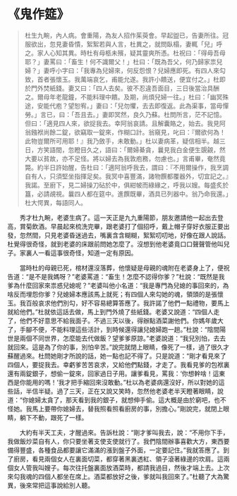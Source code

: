 # 《鬼作筵》

> 杜生九畹，內人病。會重陽，為友人招作茱萸會。早起盥已，告妻所往。冠服欲出，忽見妻昏憒，絮絮若與人言，杜異之，就問臥榻，妻輒「兒」呼之。家人心知其異。時杜有母柩未殯，疑其靈爽所憑。杜祝曰：「得毋吾母耶？」妻罵曰：「畜生！何不識爾父！」杜曰：「既為吾父，何乃歸家祟兒婦？」妻呼小字曰：「我專為兒婦來，何反怨恨？兒婦應即死。有四人來勾致，首者張懷玉。我萬端哀乞，甫能允遂。我許小饋送，便宜付之。」杜即於門外焚紙錢。妻又曰：「四人去矣。彼不忍違吾面目，三日後當治具酬之。爾母年老龍鐘，不能料理中饋。及期，尚煩兒婦一往。」杜曰：「幽冥殊途，安能代庖？望恕宥。」妻曰：「兒勿懼，去去即復返。此為渠事，當毋憚勞。」言已，曰：「吾且去。」妻即冥然，良久乃蘇。杜問所言，茫不記憶。但曰：「適見四人來，欲捉我去。幸阿翁哀請。且解囊賂之，始去。我見阿翁鏹袱尚餘二錠，欲竊取一錠來，作糊口計。翁窺見，叱曰：『爾欲何為！此物豈爾所可用耶！』我乃斂手，未敢動。」杜以妻病革，疑信相半。越三日，方笑語間，忽瞪目久之，語曰：「爾婦綦貪，曩見我白金便生覬覦，然大要以貧故，亦不足怪。將以婦去為我敦庖務，勿慮也。」言甫畢，奄然竟斃。約半日許始醒，告杜曰：「適阿翁呼我去，謂曰：『不用爾操作，我烹調自有人，只須堅坐指揮足矣。我冥中喜豐滿，諸物饌都覆器外，切宜記之。』我諾。至廚下，見二婦操刀砧於中，俱紺帔而綠緣之，呼我以嫂。每盛炙於簋，必請覘視。曩四人都在筵中。進饌既畢，酒具已列器中。翁乃命我還。」杜大愕異，每語同人。

&emsp;&emsp;秀才杜九畹，老婆生病了。這一天正是九九重陽節，朋友邀請他一起出去登高，賞菊飲酒。早晨起來梳洗完畢，跟老婆打了個招呼，戴上帽子穿好衣服正要出發，忽然間，只見老婆昏迷過去，嘴裏含含糊糊，絮絮叨叨地，好像在跟人說話。杜覺得很奇怪，就到老婆的床跟前問她怎麼了。沒想到他老婆竟口口聲聲管他叫兒子。家裏人一看這事很奇怪，知道一定有原因。

&emsp;&emsp;當時杜的母親已死，棺材還沒落葬，他懷疑是母親的魂附在老婆身上了，便祝告道：“是不是我媽呀？”老婆罵道：“畜生！怎麼不認得你爹？”杜說：“既然是我爹為什麼回家來祟惑兒媳呢？”老婆叫他小名道：“我是專門為兒媳的事回來的，為啥反而埋怨你爹？兒媳婦本應該馬上就死；有四個人來勾她的魂，領頭的是張懷玉。我百般哀求他們別勾，好不容易總算答應了。我許諾了他們一點禮物，要馬上就給他們。”杜就依這話去做，馬上到門外燒了些紙錢。老婆又說道：“四個人走了，他們不好意思不給我面子。不過三天以後，得辦點酒菜謝他們。你媽年歲大了，手腳不便，不能料理這些活計，到時候還得讓兒媳婦跑一趟。”杜說：“陰間陽世是兩個不同世界，怎麼能去代做飯？望爹爹原諒。”老婆說道：“我兒別怕，去去就回來。這是為了你的事，別怕辛苦。”說完就閉上眼睛，像死了一樣，過了很久才蘇醒過來。杜問她剛才所說的話，她一點也記不得了。只是說道：“剛才看見來了四個人，要捉我去。幸虧爹苦苦哀求，又給他們點錢，才走了。我看見爹的包袱裏還有兩錠銀子，想偷一錠來，回家過日子用。讓爹看見，罵我：‘你想幹啥！這東西是你能用的嗎！’我才把手縮回來沒敢動。”杜以為老婆病還沒好，所以對她的這些話，半信半疑。過了三天，正在又說又笑時，忽然他老婆老半天瞪著眼睛，說道：“你媳婦太貪了，那天看到我的銀子，就想伸手偷。這大概是由於窮吧，也不怪她。我馬上要帶你媳婦去，替我照看照看廚房的事，別擔心。”剛說完，就閉上眼睛，躺下不動，跟死了一樣。

&emsp;&emsp;大約有半天工夫，才醒過來。告訴杜說：“剛才爹叫我去，說：“不用你下手，我做飯炒菜自有人，你只要坐著支使支使就行了。我們陰間辦事喜歡大方，東西要備得豐盛，各種食品都要讓它滿滿的漲到盤子外面，一定要記住。”我就答應了。到了廚房，看見兩個女人在裏面切菜，都穿著黑裏透紅、領子滾著綠邊的坎肩。這兩個女人管我叫嫂子。每次往托盤裏面放酒菜時，都請我過目，然後才端上去。上次來勾我魂的四個人都坐在席上。酒菜都放好之後，爹就叫我回來了。”杜聽了大為驚異，後來常把這事說給別人聽。
